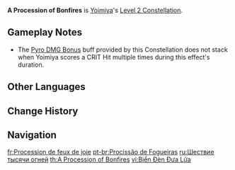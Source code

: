 {{Constellation Infobox
|image       = Constellation A Procession of Bonfires.png
|description = When Yoimiya's {{Color|Pyro DMG}} scores a [[CRIT Hit]], Yoimiya will gain a 25% {{Color|Pyro DMG Bonus}} for 6s.<br />This effect can be triggered even when Yoimiya is not the active character.
|level       = 2
|character   = Yoimiya
|utility1    = Pyro DMG Bonus
|utility2    = CRIT Hit
}}
'''A Procession of Bonfires''' is [[Yoimiya]]'s [[Level 2 Constellation]].

==Gameplay Notes==
*The [[Damage Bonus/Pyro|Pyro DMG Bonus]] buff provided by this Constellation does not stack when Yoimiya scores a CRIT Hit multiple times during this effect's duration.

==Other Languages==
{{Other Languages
|en      = A Procession of Bonfires
|zhs     = 万灯送火
|zhs_rm  = Wàn Dēng Sòng Huǒ
|zht     = 萬燈送火
|zht_rm  = Wàn Dēng Sòng Huǒ
|zh_tl   = 
|ja      = 万燈の火
|ja_rm   = Mandou no Hi{{Assumed}}
|ja_tl   = Fire of Myriad Lights
|ko      = 만등 점화
|ko_tl   = All Lamp Lighten
|es      = Procesión de las antorchas
|es_tl   = Procession of Torches
|fr      = Procession de feux de joie
|fr_tl   = Procession of Bonfires
|ru      = Шествие тысячи огней
|ru_tl   = Procession of Thousand Fires
|th      = A Procession of Bonfires
|vi      = Biển Đèn Đưa Lửa
|vi_tl   = 
|de      = Feuernder Umzug
|de_tl   = Firing Procession
|id      = A Procession of Bonfires
|pt      = Procissão de Fogueiras
|pt_tl   = Procession of Bonfires
|tr      = Kamp Ateşi Etkisi
|tr_tl   = 
|it      = Corteo fiammeggiante
|it_tl   = Blazing Procession
}}

==Change History==
{{Change History|2.0}}

==Navigation==
{{Talent Navbox|Yoimiya}}

[[fr:Procession de feux de joie]]
[[pt-br:Procissão de Fogueiras]]
[[ru:Шествие тысячи огней]]
[[th:A Procession of Bonfires]]
[[vi:Biển Đèn Đưa Lửa]]